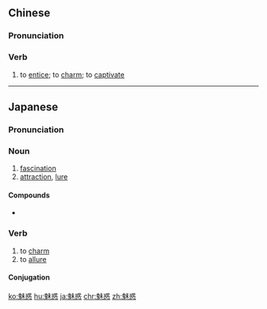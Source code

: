 ==Chinese==
{{zh-forms}}

===Pronunciation===
{{zh-pron
|m=mèihuò
|c=mei6 waak6
|cat=v
}}

===Verb===
{{zh-verb}}

# to [[entice]]; to [[charm]]; to [[captivate]]

----

==Japanese==
{{ja-kanjitab|み|わく|yomi=on}}

===Pronunciation===
{{ja-pron|みわく|y=on}}

===Noun===
{{ja-noun|みわく}}

# [[fascination]]
# [[attraction]], [[lure]]

====Compounds====
* {{l/ja|魅惑的}}

===Verb===
{{ja-verb-suru|tr=trans|みわく}}

# to [[charm]]
# to [[allure]] {{gloss|to attempt to draw}}

====Conjugation====
{{ja-suru|みわく}}

[[ko:魅惑]]
[[hu:魅惑]]
[[ja:魅惑]]
[[chr:魅惑]]
[[zh:魅惑]]